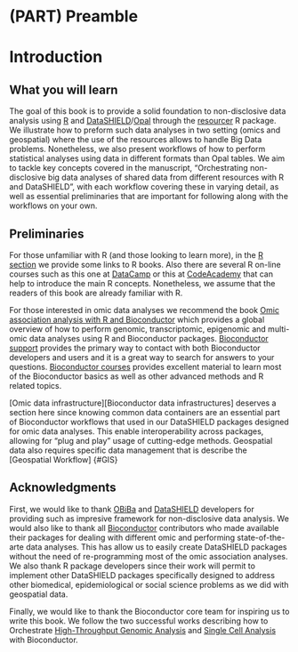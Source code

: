 # (PART) Preamble {-}

# Introduction

## What you will learn

The goal of this book is to provide a solid foundation to non-disclosive data analysis using [R](https://www.r-project.org/) and [DataSHIELD](http://www.datashield.ac.uk/)/[Opal](https://www.obiba.org/pages/products/opal/) through the [resourcer](https://github.com/obiba/resourcer) R package. We illustrate how to preform such data analyses in two setting (omics and geospatial) where the use of the resources allows to handle Big Data problems. Nonetheless, we also present workflows of how to perform statistical analyses using data in different formats than Opal tables. We aim to tackle key concepts covered in the manuscript, “Orchestrating non-disclosive big data analyses of shared data from different resources with R and DataSHIELD”, with each workflow covering these in varying detail, as well as essential preliminaries that are important for following along with the workflows on your own.

## Preliminaries

For those unfamiliar with R (and those looking to learn more), in the [R section](#R) we provide some links to R books. Also there are several R on-line courses such as this one at [DataCamp](https://www.datacamp.com/courses/free-introduction-to-r) or this at [CodeAcademy](https://www.codecademy.com/learn/learn-r) that can help to introduce the main R concepts. Nonetheless, we assume that the readers of this book are already familiar with R.

For those interested in omic data analyses we recommend the book [Omic association analysis with R and Bioconductor](https://www.routledge.com/Omic-Association-Studies-with-R-and-Bioconductor/Gonzalez-Caceres/p/book/9781138340565?utm_source=crcpress.com&utm_medium=referral) which provides a global overview of how to perform genomic, transcriptomic, epigenomic and multi-omic data analyses using R and Bioconductor packages. [Bioconductor support](https://bioconductor.org/help/support/) provides the primary way to contact with both Bioconductor developers and users and it is a great way to search for answers to your questions. [Bioconductor courses](https://bioconductor.org/help/course-materials/) provides excellent material to learn most of the Bioconductor basics as well as other advanced methods and R related topics. 

[Omic data infrastructure][Bioconductor data infrastructures] deserves a section here since knowing common data containers are an essential part of Bioconductor workflows that used in our DataSHIELD packages designed for omic data analyses. This enable interoperability across packages, allowing for “plug and play” usage of cutting-edge methods. Geospatial data also requires specific data management that is describe the [Geospatial Workflow] {#GIS}

## Acknowledgments

First, we would like to thank [OBiBa](https://www.obiba.org/) and [DataSHIELD](http://www.datashield.ac.uk/) developers for providing such as impresive framework for non-disclosive data analysis. We would also like to thank all [Bioconductor](http://bioconductor.org/) contributors who made available their packages for dealing with different omic and performing state-of-the-arte data analyses. This has allow us to easily create DataSHIELD packages without the need of re-programming most of the omic association analyses. We also thank R package developers since their work will permit to implement other DataSHIELD packages specifically designed to address other biomedical, epidemiological or social science problems as we did with geospatial data. 

Finally, we would like to thank the Bioconductor core team for inspiring us to write this book. We follow the two successful works describing how to Orchestrate [High-Throughput Genomic Analysis](https://pubmed.ncbi.nlm.nih.gov/25633503/) and [Single Cell Analysis](https://pubmed.ncbi.nlm.nih.gov/31792435/) with Bioconductor. 